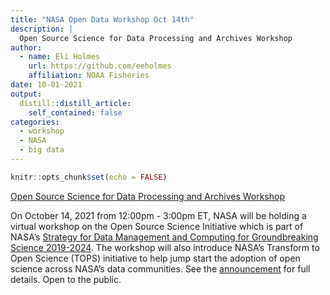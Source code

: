 ```yaml
---
title: "NASA Open Data Workshop Oct 14th"
description: |
  Open Source Science for Data Processing and Archives Workshop
author:
  - name: Eli Holmes
    url: https://github.com/eeholmes
    affiliation: NOAA Fisheries
date: 10-01-2021
output:
  distill::distill_article:
    self_contained: false
categories:
  - workshop
  - NASA
  - big data
---
```



```r
knitr::opts_chunk$set(echo = FALSE)
```

[Open Source Science for Data Processing and Archives Workshop](https://science.nasa.gov/researchers/science-data/open-source-science-workshop)

On October 14, 2021 from 12:00pm - 3:00pm ET, NASA will be holding a virtual workshop on the Open Source Science Initiative which is part of NASA's [Strategy for Data Management and Computing for Groundbreaking Science 2019-2024](https://science.nasa.gov/science-pink/s3fs-public/atoms/files/Crawford_information_policy_MOE_June2021.pdf).  The workshop will also introduce NASA's Transform to Open Science (TOPS) initiative to help jump start the adoption of open science across NASA's data communities. See the [announcement](https://science.nasa.gov/researchers/science-data/open-source-science-workshop) for full details. Open to the public.
